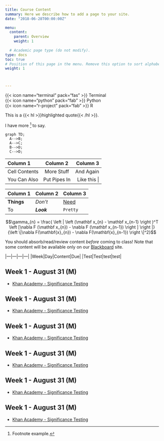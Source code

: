 ```yaml
---
title: Course Content
summary: Here we describe how to add a page to your site.
date: "2018-06-28T00:00:00Z"

menu:
  content:
    parent: Overview
    weight: 1
  
  # Academic page type (do not modify).
type: docs
toc: true 
# Position of this page in the menu. Remove this option to sort alphabetically.
weight: 1



---
```


{{< icon name="terminal" pack="fas" >}} Terminal  
{{< icon name="python" pack="fab" >}} Python  
{{< icon name="r-project" pack="fab" >}} R

This is a {{< hl >}}highlighted quote{{< /hl >}}.

I have more [^1] to say.

[^1]: Footnote example.


```mermaid
graph TD;
  A-->B;
  A-->C;
  B-->D;
  C-->D;
```


| Column 1       | Column 2     | Column 3     |
| :------------- | :----------: | -----------: |
|  Cell Contents | More Stuff   | And Again    |
| You Can Also   | Put Pipes In | Like this \| |



Column 1 | Column 2 | Column 3
--- | --- | ---
**Things** | _Don't_ | [Need](http://makeuseof.com)
To | *__Look__* | `Pretty`

$$\gamma_{n} = \frac{ 
\left | \left (\mathbf x_{n} - \mathbf x_{n-1} \right )^T 
\left [\nabla F (\mathbf x_{n}) - \nabla F (\mathbf x_{n-1}) \right ] \right |}
{\left \|\nabla F(\mathbf{x}_{n}) - \nabla F(\mathbf{x}_{n-1}) \right \|^2}$$

You should absorb/read/review content _before_ coming to class! Note that some content will be available only on our [Blackboard](http://bb.uvm.edu) site. 


|---|---|---|---|
|Week|Day|Content|Due|
|Test|Test|test|test|

## Week 1 - August 31 (M)

- [Khan Academy - Significance Testing](https://www.khanacademy.org/math/ap-statistics/tests-significance-ap)


## Week 1 - August 31 (M)

- [Khan Academy - Significance Testing](https://www.khanacademy.org/math/ap-statistics/tests-significance-ap)

## Week 1 - August 31 (M)

- [Khan Academy - Significance Testing](https://www.khanacademy.org/math/ap-statistics/tests-significance-ap)

## Week 1 - August 31 (M)

- [Khan Academy - Significance Testing](https://www.khanacademy.org/math/ap-statistics/tests-significance-ap)

## Week 1 - August 31 (M)

- [Khan Academy - Significance Testing](https://www.khanacademy.org/math/ap-statistics/tests-significance-ap)

## Week 1 - August 31 (M)

- [Khan Academy - Significance Testing](https://www.khanacademy.org/math/ap-statistics/tests-significance-ap)

